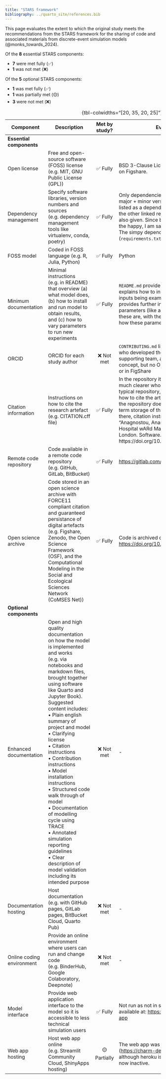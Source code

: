 ```yaml
---
title: "STARS framework"
bibliography: ../quarto_site/references.bib
---
```


This page evaluates the extent to which the original study meets the recommendations from the STARS framework for the sharing of code and associated materials from discrete-event simulation models (@monks_towards_2024).

Of the **8** essential STARS components:

* **7** were met fully (✅)
* **1** was not met (❌)

Of the **5** optional STARS components:

* **1** was met fully (✅)
* **1** was partially met (🟡)
* **3** were not met (❌)

| Component | Description | Met by study? | Evidence/location |
| - | - | :-: | - |
| **Essential components** |
| Open license | Free and open-source software (FOSS) license (e.g. MIT, GNU Public License (GPL)) | ✅ Fully | BSD 3-Clause License on GitLab, and MIT license on Figshare. |
| Dependency management | Specify software libraries, version numbers and sources (e.g. dependency management tools like virtualenv, conda, poetry) | ✅ Fully | Only dependencies are Python and Simpy. Python major + minor version is stated (3.9). Simpy is listed as a dependency in the repository, and in the other linked repository, a specific version is also given. Since both repositories are linked from the happy, I am satisfied it meets this requirement. The simpy dependency was as a virtualenv (`requirements.txt`) |
| FOSS model | Coded in FOSS language (e.g. R, Julia, Python) | ✅ Fully | Python |
| Minimum documentation | Minimal instructions (e.g. in README) that overview (a) what model does, (b) how to install and run model to obtain results, and (c) how to vary parameters to run new experiments | ✅ Fully | `README.md` provides brief description of model, explains how to install and run model, with the inputs being example CSV files. `CHARM_INFO.md` provides further information on all of the input parameters (like a data dictionary) to explain what these are, with the example `.csv` provided to show how these parameters are structured in a file. |
| ORCID | ORCID for each study author | ❌ Not met | `CONTRIBUTING.md` lists the full name of the author who developed the model as well as the supporting team, and acknowledgements for concept, but no ORCID IDs provided in repository or in FigShare |
| Citation information | Instructions on how to cite the research artefact (e.g. CITATION.cff file) | ✅ Fully | In the repository itself, `CONTRIBUTING.md` makes it much clearer who you would want to cite than a typical repository, but no explicit instructions on how to cite the artefact are provided. However, the repository does provide a DOI linking to long-term storage of the software on Figshare - and there, citation instructions are provided: "Anagnostou, Anastasia (2022). CHARM: dynamiC Hospital wARd Management. Brunel University London. Software. https://doi.org/10.17633/rd.brunel.18517892.v1" |
| Remote code repository | Code available in a remote code repository (e.g. GitHub, GitLab, BitBucket) | ✅ Fully | <https://gitlab.com/anabrunel/charm> |
| Open science archive | Code stored in an open science archive with FORCE11 compliant citation and guaranteed persistance of digital artefacts (e.g. Figshare, Zenodo, the Open Science Framework (OSF), and the Computational Modeling in the Social and Ecological Sciences Network (CoMSES Net)) | ✅ Fully | Code is archived on Figshare: <https://doi.org/10.17633/rd.brunel.18517892.v1> |
| **Optional components** |
| Enhanced documentation | Open and high quality documentation on how the model is implemented and works  (e.g. via notebooks and markdown files, brought together using software like Quarto and Jupyter Book). Suggested content includes:<br>• Plain english summary of project and model<br>• Clarifying license<br>• Citation instructions<br>• Contribution instructions<br>• Model installation instructions<br>• Structured code walk through of model<br>• Documentation of modelling cycle using TRACE<br>• Annotated simulation reporting guidelines<br>• Clear description of model validation including its intended purpose | ❌ Not met | - |
| Documentation hosting | Host documentation (e.g. with GitHub pages, GitLab pages, BitBucket Cloud, Quarto Pub) | ❌ Not met | - |
| Online coding environment | Provide an online environment where users can run and change code (e.g. BinderHub, Google Colaboratory, Deepnote) | ❌ Not met | - |
| Model interface | Provide web application interface to the model so it is accessible to less technical simulation users | ✅ Fully | Not run as not in scope to run the app, but code is available at: <https://gitlab.com/anabrunel/charm-app> |
| Web app hosting | Host web app online (e.g. Streamlit Community Cloud, ShinyApps hosting) | 🟡 Partially | The web app was hosted with heroku (<https://charm-des-app.herokuapp.com/>), although heroku is no longer available, so this is now inactive. |
: {tbl-colwidths="[20, 35, 20, 25]"}